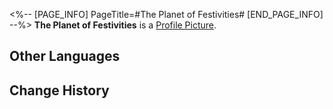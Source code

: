 <%-- [PAGE_INFO]
PageTitle=#The Planet of Festivities#
[END_PAGE_INFO] --%>
{{Item Infobox
|id          = 221004
|image       = Item The Planet of Festivities.png
|type        = Phone Wallpaper
|invCategory = 
|rarity      = 4
|effect      = After obtaining Phone Wallpapers, they can be changed in the Phone function
|description = ''"Welcome to Penacony, the Planet of Festivities!"''<br />''"We wish you a wonderful holiday in the Dreamscape!"''
|source1     = [[Obtained by upgrading the Clockie Statue]]
}}
'''The Planet of Festivities''' is a [[Profile Picture]].

==Other Languages==
{{Other Languages
|en   = The Planet of Festivities
|zhs  = 盛会之星
|zht  = 盛會之星
|ja   = 宴の星
|ko   = 축제의 별
|es   = Planeta de las celebraciones
|fr   = La planète des festivités
|ru   = Планета празднеств
|th   = ดาวแห่งการเฉลิมฉลอง
|vi   = Hành Tinh Lễ Hội
|de   = Der Planet der Festlichkeiten
|id   = Planet Perayaan
|pt   = O Planeta das Festividades
}}

==Change History==
{{Change History|2.0}}